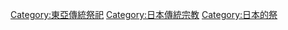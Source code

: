 [[Category:東亞傳統祭祀|Category:東亞傳統祭祀]]
[[Category:日本傳統宗教|Category:日本傳統宗教]]
[[Category:日本的祭|Category:日本的祭]]